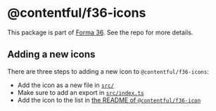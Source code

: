 # @contentful/f36-icons

This package is part of [Forma 36](https://github.com/contentful/forma-36). See the repo for more details.

## Adding a new icons

There are three steps to adding a new icon to `@contentful/f36-icons`:

- Add the icon as a new file in [`src/`](src)
- Make sure to add an export in [`src/index.ts`](src/index.ts)
- Add the icon to the list in [the README of `@contentful/f36-icon`](../icon/README.mdx#icons)
